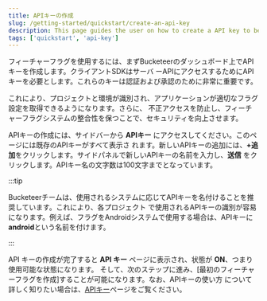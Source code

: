 ```yaml
---
title: APIキーの作成
slug: /getting-started/quickstart/create-an-api-key
description: This page guides the user on how to create a API key to be used with a feature flag.
tags: ['quickstart', 'api-key']
---
```




フィーチャーフラグを使用するには、まずBucketeerのダッシュボード上でAPIキーを作成します。クライアントSDKはサーバ
ーAPIにアクセスするためにAPIキーを必要とします。これらのキーは認証および承認のために非常に重要です。

これにより、プロジェクトと環境が識別され、アプリケーションが適切なフラグ設定を取得できるようになります。さらに、
不正アクセスを防止し、フィーチャーフラグシステムの整合性を保つことで、セキュリティを向上させます。

APIキーの作成には、サイドバーから **APIキー** にアクセスしてください。このページには既存のAPIキーがすべて表示さ
れます。新しいAPIキーの追加には、**+追加**をクリックします。サイドパネルで新しいAPIキーの名前を入力し、**送信**
をクリックします。APIキー名の文字数は100文字までとなっています。

:::tip

Bucketeerチームは、使用されるシステムに応じてAPIキーを名付けることを推奨しています。これにより、各プロジェクト
で使用されるAPIキーの識別が容易になります。例えば、フラグをAndroidシステムで使用する場合は、APIキーに**android**という名前を付けます。

:::

<CenteredImg
  imgURL="img/getting-started/quickstart/create-api-key.png"
  alt="Account dashboard tab"
  wSize="100%"
/>

API キーの作成が完了すると **API キー** ページに表示され、状態が **ON**、つまり使用可能な状態になります。
そして、次のステップに進み、[最初のフィーチャーフラグを作成]することが可能になります。なお、APIキーの使い方
について詳しく知りたい場合は、[APIキー](/configuration/api-keys)ページをご覧ください。
